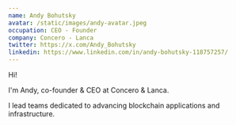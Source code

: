 ```yaml
---
name: Andy Bohutsky
avatar: /static/images/andy-avatar.jpeg
occupation: CEO - Founder
company: Concero - Lanca
twitter: https://x.com/Andy_Bohutsky
linkedin: https://www.linkedin.com/in/andy-bohutsky-118757257/
---
```


Hi!

I'm Andy, co-founder & CEO at Concero & Lanca.

I lead teams dedicated to advancing blockchain applications and infrastructure.

